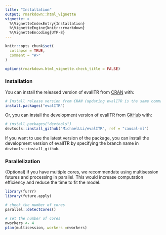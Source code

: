 ```yaml
---
title: "Installation"
output: rmarkdown::html_vignette
vignette: >
  %\VignetteIndexEntry{Installation}
  %\VignetteEngine{knitr::rmarkdown}
  %\VignetteEncoding{UTF-8}
---
```


```r
knitr::opts_chunk$set(
  collapse = TRUE,
  comment = "#>"
)

options(rmarkdown.html_vignette.check_title = FALSE)  

```

### Installation

You can install the released version of evalITR from [CRAN](https://CRAN.R-project.org) with:

```r
# Install release version from CRAN (updating evalITR is the same command)
install.packages("evalITR")
```

Or, you can install the development version of evalITR from [GitHub](https://github.com/) with:

``` r
# install.packages("devtools")
devtools::install_github("MichaelLLi/evalITR", ref = "causal-ml")
```

If you want to use the latest version of the package, you can install the development version of evalITR by specifying the branch name  in `devtools::install_github`.


### Parallelization

(Optional) if you have multiple cores, we recommendate using multisession futures and processing in parallel. This would increase computation efficiency and reduce the time to fit the model. 

```r
library(furrr)
library(future.apply)

# check the number of cores
parallel::detectCores()

# set the number of cores
nworkers <- 4
plan(multisession, workers =nworkers)
```


